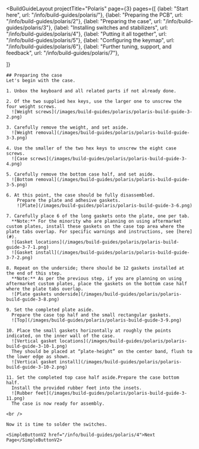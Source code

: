 ---
---


<BuildGuideLayout 
	projectTitle="Polaris"
  page={3}
  pages={[
    {label: "Start here", url: "/info/build-guides/polaris/"},
    {label: "Preparing the PCB", url: "/info/build-guides/polaris/2"},
    {label: "Preparing the case", url: "/info/build-guides/polaris/3"},
    {label: "Installing switches and stabilizers", url: "/info/build-guides/polaris/4"},
    {label: "Putting it all together", url: "/info/build-guides/polaris/5"},
    {label: "Configuring the keymap", url: "/info/build-guides/polaris/6"},
    {label: "Further tuning, support, and feedback", url: "/info/build-guides/polaris/7"},
    
  ]}
>

  <AltMarkdownRenderer>

    ## Preparing the case
    Let's begin with the case.
    
    1. Unbox the keyboard and all related parts if not already done.

    2. Of the two supplied hex keys, use the larger one to unscrew the four weight screws.
      ![Weight screws](/images/build-guides/polaris/polaris-build-guide-3-2.png)

    3. Carefully remove the weight, and set aside.
      ![Weight removal](/images/build-guides/polaris/polaris-build-guide-3-3.png)

    4. Use the smaller of the two hex keys to unscrew the eight case screws.
      ![Case screws](/images/build-guides/polaris/polaris-build-guide-3-4.png)

    5. Carefully remove the bottom case half, and set aside.
      ![Bottom removal](/images/build-guides/polaris/polaris-build-guide-3-5.png)

    6. At this point, the case should be fully disassembled.
        Prepare the plate and adhesive gaskets.
        ![Plate](/images/build-guides/polaris/polaris-build-guide-3-6.png)

    7. Carefully place 6 of the long gaskets onto the plate, one per tab.  
      **Note:** For the minority who are planning on using aftermarket custom plates, install these gaskets on the case top area where the plate tabs overlap. For specific warnings and instructions, see [here](#).
      ![Gasket locations](/images/build-guides/polaris/polaris-build-guide-3-7-1.png)
      ![Gasket install](/images/build-guides/polaris/polaris-build-guide-3-7-2.png)

    8. Repeat on the underside; there should be 12 gaskets installed at the end of this step.
      **Note:** As per the previous step, if you are planning on using aftermarket custom plates, place the gaskets on the bottom case half where the plate tabs overlap.
      ![Plate gaskets underside](/images/build-guides/polaris/polaris-build-guide-3-8.png)

    9. Set the completed plate aside.
      Prepare the case top half and the small rectangular gaskets.
      ![Top](/images/build-guides/polaris/polaris-build-guide-3-9.png)

    10. Place the small gaskets horizontally at roughly the points indicated, on the inner wall of the case.
      ![Vertical gasket locations](/images/build-guides/polaris/polaris-build-guide-3-10-1.png)
      They should be placed at “plate-height” on the center band, flush to the lower edge as shown.
      ![Vertical gasket install](/images/build-guides/polaris/polaris-build-guide-3-10-2.png)

    11. Set the completed top case half aside.Prepare the case bottom half.
      Install the provided rubber feet into the insets. 
      ![Rubber feet](/images/build-guides/polaris/polaris-build-guide-3-11.png)  
      The case is now ready for assembly.

    <br />
    
    Now it is time to solder the switches.

    <SimpleButtonV2 href="/info/build-guides/polaris/4">Next Page</SimpleButtonV2>
    
    
  </AltMarkdownRenderer>
			
</BuildGuideLayout>



